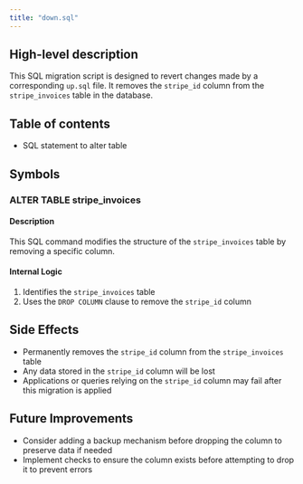 ```yaml
---
title: "down.sql"
---
```


## High-level description
This SQL migration script is designed to revert changes made by a corresponding `up.sql` file. It removes the `stripe_id` column from the `stripe_invoices` table in the database.

## Table of contents
- SQL statement to alter table

## Symbols

### ALTER TABLE stripe_invoices
#### Description
This SQL command modifies the structure of the `stripe_invoices` table by removing a specific column.

#### Internal Logic
1. Identifies the `stripe_invoices` table
2. Uses the `DROP COLUMN` clause to remove the `stripe_id` column

## Side Effects
- Permanently removes the `stripe_id` column from the `stripe_invoices` table
- Any data stored in the `stripe_id` column will be lost
- Applications or queries relying on the `stripe_id` column may fail after this migration is applied

## Future Improvements
- Consider adding a backup mechanism before dropping the column to preserve data if needed
- Implement checks to ensure the column exists before attempting to drop it to prevent errors